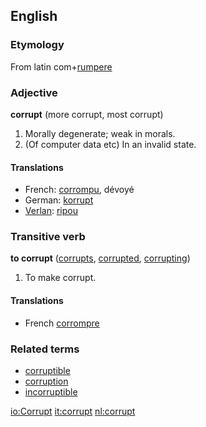 ==English==
===Etymology===
From latin com+[[rumpere]]

===Adjective===
'''corrupt''' (more corrupt, most corrupt)

#Morally degenerate; weak in morals.
#(Of computer data etc) In an invalid state.

====Translations====
*French: [[corrompu]], dévoyé
*German: [[korrupt]]
*[[Verlan]]: [[ripou]]

===Transitive verb===
'''to corrupt''' ([[corrupts]], [[corrupted]], [[corrupting]])

#To make corrupt.

====Translations====
*French [[corrompre]]

===Related terms===
*[[corruptible]]
*[[corruption]]
*[[incorruptible]]

[[io:Corrupt]]
[[it:corrupt]]
[[nl:corrupt]]
